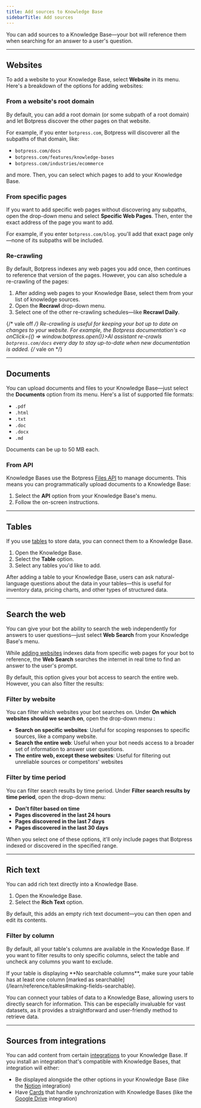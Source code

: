 ```yaml
---
title: Add sources to Knowledge Base
sidebarTitle: Add sources
---
```


You can add sources to a Knowledge Base—your bot will reference them when searching for an answer to a user's question.

---

## Websites

To add a website to your Knowledge Base, select **Website** in its menu. Here's a breakdown of the options for adding websites:

### From a website's root domain

By default, you can add a root domain (or some subpath of a root domain) and let Botpress discover the other pages on that website.

For example, if you enter `botpress.com`, Botpress will discoverer all the subpaths of that domain, like:

- `botpress.com/docs`
- `botpress.com/features/knowledge-bases`
- `botpress.com/industries/ecommerce`

and more. Then, you can select which pages to add to your Knowledge Base.

### From specific pages

If you want to add specific web pages without discovering any subpaths, open the drop-down menu and select **Specific Web Pages**. Then, enter the exact address of the page you want to add.

For example, if you enter `botpress.com/blog`. you'll add that exact page only—none of its subpaths will be included.

### Re-crawling

By default, Botpress indexes any web pages you add once, then continues to reference that version of the pages. However, you can also schedule a re-crawling of the pages:

1. After adding web pages to your Knowledge Base, select them from your list of knowledge sources.
2. Open the **Recrawl** drop-down menu.
3. Select one of the other re-crawling schedules—like **Recrawl Daily**.

{/* vale off */}
Re-crawling is useful for keeping your bot up to date on changes to your website. For example, the Botpress documentation's
<a onClick={() => window.botpress.open()}>AI assistant</a>
re-crawls `botpress.com/docs` every day to stay up-to-date when new documentation is added.
{/* vale on */}

---

## Documents

You can upload documents and files to your Knowledge Base—just select the **Documents** option from its menu. Here's a list of supported file formats:

- `.pdf`
- `.html`
- `.txt`
- `.doc`
- `.docx`
- `.md`

<Note>
Documents can be up to 50 MB each.
</Note>

### From API

Knowledge Bases use the Botpress [Files API](/api-reference/files-api/getting-started) to manage documents. This means you can programmatically upload documents to a Knowledge Base:

1. Select the **API** option from your Knowledge Base's menu.
2. Follow the on-screen instructions.

---

## Tables

If you use [tables](/learn/reference/tables) to store data, you can connect them to a Knowledge Base.

1. Open the Knowledge Base.
2. Select the **Table** option.
3. Select any tables you'd like to add.

After adding a table to your Knowledge Base, users can ask natural-language questions about the data in your tables—this is useful for inventory data, pricing charts, and other types of structured data.

---

## Search the web

You can give your bot the ability to search the web independently for answers to user questions—just select **Web Search** from your Knowledge Base's menu.

While [adding websites](#add-websites) indexes data from specific web pages for your bot to reference, the **Web Search** searches the internet in real time to find an answer to the user's prompt.

By default, this option gives your bot access to search the entire web. However, you can also filter the results:

### Filter by website

You can filter which websites your bot searches on. Under **On which websites should we search on**, open the drop-down menu :

- **Search on specific websites**: Useful for scoping responses to specific sources, like a company website.
- **Search the entire web**: Useful when your bot needs access to a broader set of information to answer user questions.
- **The entire web, except these websites**: Useful for filtering out unreliable sources or competitors' websites

### Filter by time period

You can filter search results by time period. Under **Filter search results by time period**, open the drop-down menu:

- **Don't filter based on time**
- **Pages discovered in the last 24 hours**
- **Pages discovered in the last 7 days**
- **Pages discovered in the last 30 days**

When you select one of these options, it'll only include pages that Botpress indexed or discovered in the specified range.

---

## Rich text

You can add rich text directly into a Knowledge Base.

1. Open the Knowledge Base.
2. Select the **Rich Text** option.

By default, this adds an empty rich text document—you can then open and edit its contents.

### Filter by column

By default, all your table's columns are available in the Knowledge Base. If you want to filter results to only specific columns, select the table and uncheck any columns you want to exclude.

<Note>
  If your table is displaying **No searchable columns**, make sure your table has at least one column [marked as searchable](/learn/reference/tables#making-fields-searchable).
</Note>

You can connect your tables of data to a Knowledge Base, allowing users to directly search for information. This can be especially invaluable for vast datasets, as it provides a straightforward and user-friendly method to retrieve data.

---

## Sources from integrations

You can add content from certain [integrations](/integrations/get-started/introduction) to your Knowledge Base. If you install an integration that's compatible with Knowledge Bases, that integration will either:

- Be displayed alongside the other options in your Knowledge Base (like the [Notion](https://botpress.com/integrations/notion) integration)
- Have [Cards](/learn/reference/cards/introduction) that handle synchronization with Knowledge Bases (like the [Google Drive](https://botpress.com/integrations/googledrive) integration)
